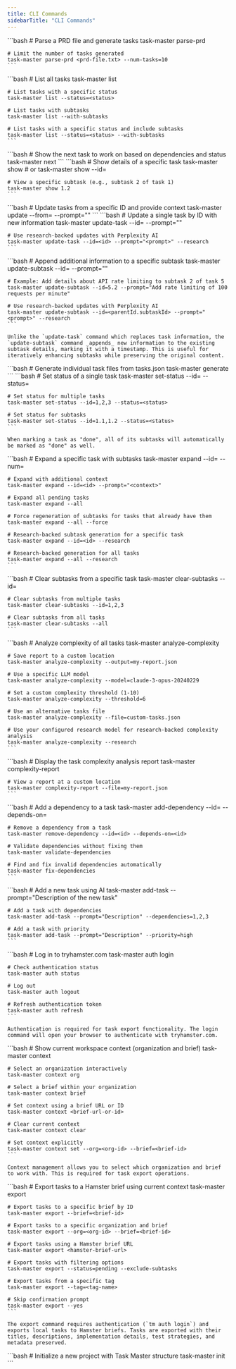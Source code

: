 ```yaml
---
title: CLI Commands
sidebarTitle: "CLI Commands"
---
```



<AccordionGroup>
  <Accordion title="Parse PRD">
    ```bash
    # Parse a PRD file and generate tasks
    task-master parse-prd <prd-file.txt>

    # Limit the number of tasks generated
    task-master parse-prd <prd-file.txt> --num-tasks=10
    ```
  </Accordion>

  <Accordion title="List Tasks">
    ```bash
    # List all tasks
    task-master list

    # List tasks with a specific status
    task-master list --status=<status>

    # List tasks with subtasks
    task-master list --with-subtasks

    # List tasks with a specific status and include subtasks
    task-master list --status=<status> --with-subtasks
    ```
  </Accordion>

  <Accordion title="Show Next Task">
    ```bash
    # Show the next task to work on based on dependencies and status
    task-master next
    ```
  </Accordion>

  <Accordion title="Show Specific Task">
    ```bash
    # Show details of a specific task
    task-master show <id>
    # or
    task-master show --id=<id>

    # View a specific subtask (e.g., subtask 2 of task 1)
    task-master show 1.2
    ```
  </Accordion>

  <Accordion title="Update Tasks">
    ```bash
    # Update tasks from a specific ID and provide context
    task-master update --from=<id> --prompt="<prompt>"
    ```
  </Accordion>

  <Accordion title="Update a Specific Task">
    ```bash
    # Update a single task by ID with new information
    task-master update-task --id=<id> --prompt="<prompt>"

    # Use research-backed updates with Perplexity AI
    task-master update-task --id=<id> --prompt="<prompt>" --research
    ```
  </Accordion>

  <Accordion title="Update a Subtask">
    ```bash
    # Append additional information to a specific subtask
    task-master update-subtask --id=<parentId.subtaskId> --prompt="<prompt>"

    # Example: Add details about API rate limiting to subtask 2 of task 5
    task-master update-subtask --id=5.2 --prompt="Add rate limiting of 100 requests per minute"

    # Use research-backed updates with Perplexity AI
    task-master update-subtask --id=<parentId.subtaskId> --prompt="<prompt>" --research
    ```

    Unlike the `update-task` command which replaces task information, the `update-subtask` command _appends_ new information to the existing subtask details, marking it with a timestamp. This is useful for iteratively enhancing subtasks while preserving the original content.
  </Accordion>

  <Accordion title="Generate Task Files">
    ```bash
    # Generate individual task files from tasks.json
    task-master generate
    ```
  </Accordion>

  <Accordion title="Set Task Status">
    ```bash
    # Set status of a single task
    task-master set-status --id=<id> --status=<status>

    # Set status for multiple tasks
    task-master set-status --id=1,2,3 --status=<status>

    # Set status for subtasks
    task-master set-status --id=1.1,1.2 --status=<status>
    ```

    When marking a task as "done", all of its subtasks will automatically be marked as "done" as well.
  </Accordion>

  <Accordion title="Expand Tasks">
    ```bash
    # Expand a specific task with subtasks
    task-master expand --id=<id> --num=<number>

    # Expand with additional context
    task-master expand --id=<id> --prompt="<context>"

    # Expand all pending tasks
    task-master expand --all

    # Force regeneration of subtasks for tasks that already have them
    task-master expand --all --force

    # Research-backed subtask generation for a specific task
    task-master expand --id=<id> --research

    # Research-backed generation for all tasks
    task-master expand --all --research
    ```
  </Accordion>

  <Accordion title="Clear Subtasks">
    ```bash
    # Clear subtasks from a specific task
    task-master clear-subtasks --id=<id>

    # Clear subtasks from multiple tasks
    task-master clear-subtasks --id=1,2,3

    # Clear subtasks from all tasks
    task-master clear-subtasks --all
    ```
  </Accordion>

  <Accordion title="Analyze Task Complexity">
    ```bash
    # Analyze complexity of all tasks
    task-master analyze-complexity

    # Save report to a custom location
    task-master analyze-complexity --output=my-report.json

    # Use a specific LLM model
    task-master analyze-complexity --model=claude-3-opus-20240229

    # Set a custom complexity threshold (1-10)
    task-master analyze-complexity --threshold=6

    # Use an alternative tasks file
    task-master analyze-complexity --file=custom-tasks.json

    # Use your configured research model for research-backed complexity analysis
    task-master analyze-complexity --research
    ```
  </Accordion>

  <Accordion title="View Complexity Report">
    ```bash
    # Display the task complexity analysis report
    task-master complexity-report

    # View a report at a custom location
    task-master complexity-report --file=my-report.json
    ```
  </Accordion>

  <Accordion title="Managing Task Dependencies">
    ```bash
    # Add a dependency to a task
    task-master add-dependency --id=<id> --depends-on=<id>

    # Remove a dependency from a task
    task-master remove-dependency --id=<id> --depends-on=<id>

    # Validate dependencies without fixing them
    task-master validate-dependencies

    # Find and fix invalid dependencies automatically
    task-master fix-dependencies
    ```
  </Accordion>

  <Accordion title="Add a New Task">
    ```bash
    # Add a new task using AI
    task-master add-task --prompt="Description of the new task"

    # Add a task with dependencies
    task-master add-task --prompt="Description" --dependencies=1,2,3

    # Add a task with priority
    task-master add-task --prompt="Description" --priority=high
    ```
  </Accordion>

  <Accordion title="Authentication">
    ```bash
    # Log in to tryhamster.com
    task-master auth login

    # Check authentication status
    task-master auth status

    # Log out
    task-master auth logout

    # Refresh authentication token
    task-master auth refresh
    ```
    
    Authentication is required for task export functionality. The login command will open your browser to authenticate with tryhamster.com.
  </Accordion>

  <Accordion title="Context Management">
    ```bash
    # Show current workspace context (organization and brief)
    task-master context

    # Select an organization interactively
    task-master context org

    # Select a brief within your organization
    task-master context brief

    # Set context using a brief URL or ID
    task-master context <brief-url-or-id>

    # Clear current context
    task-master context clear

    # Set context explicitly
    task-master context set --org=<org-id> --brief=<brief-id>
    ```
    
    Context management allows you to select which organization and brief to work with. This is required for task export operations.
  </Accordion>

  <Accordion title="Export Tasks">
    ```bash
    # Export tasks to a Hamster brief using current context
    task-master export

    # Export tasks to a specific brief by ID
    task-master export --brief=<brief-id>

    # Export tasks to a specific organization and brief
    task-master export --org=<org-id> --brief=<brief-id>

    # Export tasks using a Hamster brief URL
    task-master export <hamster-brief-url>

    # Export tasks with filtering options
    task-master export --status=pending --exclude-subtasks

    # Export tasks from a specific tag
    task-master export --tag=<tag-name>

    # Skip confirmation prompt
    task-master export --yes
    ```
    
    The export command requires authentication (`tm auth login`) and exports local tasks to Hamster briefs. Tasks are exported with their titles, descriptions, implementation details, test strategies, and metadata preserved.
  </Accordion>

  <Accordion title="Initialize a Project">
    ```bash
    # Initialize a new project with Task Master structure
    task-master init
    ```
  </Accordion>
</AccordionGroup>

